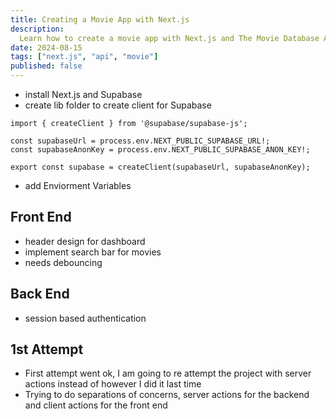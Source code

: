 ```yaml
---
title: Creating a Movie App with Next.js
description:
  Learn how to create a movie app with Next.js and The Movie Database API.
date: 2024-08-15
tags: ["next.js", "api", "movie"]
published: false
---
```


- install Next.js and Supabase
- create lib folder to create client for Supabase

```
import { createClient } from '@supabase/supabase-js';

const supabaseUrl = process.env.NEXT_PUBLIC_SUPABASE_URL!;
const supabaseAnonKey = process.env.NEXT_PUBLIC_SUPABASE_ANON_KEY!;

export const supabase = createClient(supabaseUrl, supabaseAnonKey);

```

- add Enviorment Variables

## Front End

- header design for dashboard
- implement search bar for movies
- needs debouncing

## Back End

- session based authentication

## 1st Attempt

- First attempt went ok, I am going to re attempt the project with server
  actions instead of however I did it last time
- Trying to do separations of concerns, server actions for the backend and
  client actions for the front end
